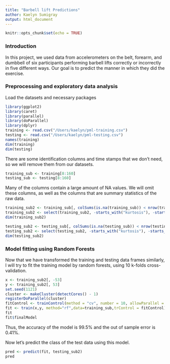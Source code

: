 ```yaml
---
title: "Barbell lift Predictions"
author: Kaelyn Sumigray
output: html_document
---
```


```r
knitr::opts_chunk$set(echo = TRUE)
```

### Introduction
In this project, we used data from accelerometers on the belt, forearm, and dumbbell of six participants performing barbell lifts correctly or incorrectly in five different ways. Our goal is to predict the manner in which they did the exercise. 

### Preprocessing and exploratory data analysis
Load the datasets and necessary packages
```r
library(ggplot2)
library(caret)
library(parallel)
library(doParallel)
library(dplyr)
training <- read.csv("/Users/kaelyn/pml-training.csv")
testing <- read.csv("/Users/kaelyn/pml-testing.csv")
names(training)
dim(training)
dim(testing)
```

There are some identification columns and time stamps that we don't need, so we will remove them from our datasets.
```r
training_sub <- training[8:160]
testing_sub <- testing[8:160]
```

Many of the columns contain a large amount of NA values. We will omit these columns, as well as the columns that are summary statistics of the raw data. 
```r
training_sub2 <- training_sub[, colSums(is.na(training_sub)) < nrow(training_sub)*.5]
training_sub2 <- select(training_sub2, -starts_with("kurtosis"), -starts_with("skewness"), -starts_with("max"), -starts_with('min'), -starts_with("amplitude"))
dim(training_sub2)

testing_sub2 <- testing_sub[, colSums(is.na(testing_sub)) < nrow(testing_sub)*.5]
testing_sub2 <- select(testing_sub2, -starts_with("kurtosis"), -starts_with("skewness"), -starts_with("max"), -starts_with('min'), -starts_with("amplitude"))
dim(testing_sub2)
```

### Model fitting using Random Forests

Now that we have transformed the training and testing data frames similarly, I will try to fit the training model by random forests, using 10 k-folds cross-validation. 
```r
x <- training_sub2[, -53]
y <- training_sub2[, 53]
set.seed(1121)
cluster <- makeCluster(detectCores() - 1)
registerDoParallel(cluster)
fitControl <- trainControl(method = "cv", number = 10, allowParallel = TRUE)
fit <- train(x,y, method="rf",data=training_sub,trControl = fitControl)
fit
fit$finalModel
```
Thus, the accuracy of the model is 99.5% and the out of sample error is 0.41%.

Now let's predict the class of the test data using this model.
```r
pred <- predict(fit, testing_sub2)
pred
```


